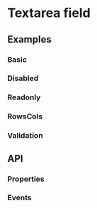 
# Textarea field

<Tags/>

## Examples

### Basic
<Playground
  name="textarea-field"
  examplesByName>
</Playground>

### Disabled
<Playground
  name="textarea-field-disabled"
  examplesByName>
</Playground>

### Readonly
<Playground
  name="textarea-field-readonly"
  examplesByName>
</Playground>

### RowsCols
<Playground
  name="textarea-field-rows-cols"
  examplesByName
  height="10rem">
</Playground>

### Validation
<Playground
  name="textarea-field-validation"
  examplesByName
  height="30rem">
</Playground>

## API

### Properties

<Props/>

### Events

<Events/>

<Tags />

